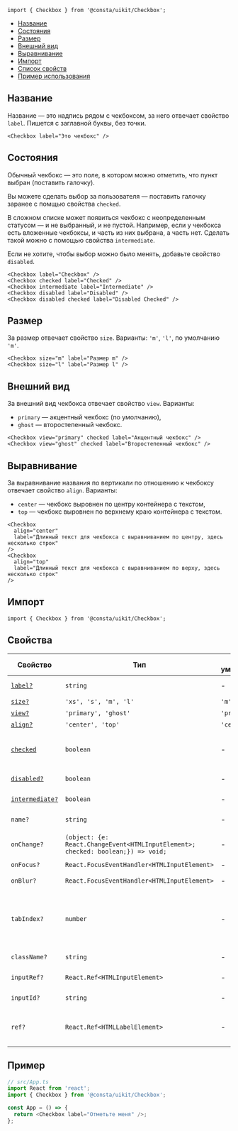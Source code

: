 

```tsx
import { Checkbox } from '@consta/uikit/Checkbox';
```

<MdxMenu>

- [Название](#название)
- [Состояния](#состояния)
- [Размер](#размер)
- [Внешний вид](#внешний-вид)
- [Выравнивание](#выравнивание)
- [Импорт](#импорт)
- [Список свойств](#свойства)
- [Пример использования](#пример)

</MdxMenu>

## Название

Название — это надпись рядом с чекбоксом, за него отвечает свойство `label`. Пишется с заглавной буквы, без точки.

```tsx
<Checkbox label="Это чекбокс" />
```

<CheckboxExampleName />

## Состояния

Обычный чекбокс — это поле, в котором можно отметить, что пункт выбран (поставить галочку).

Вы можете сделать выбор за пользователя — поставить галочку заранее с помщью свойства `checked`.

В сложном списке может появиться чекбокс с неопределенным статусом — и не выбранный, и не пустой.
Например, если у чекбокса есть вложенные чекбоксы, и часть из них выбрана, а часть нет.
Сделать такой можно с помощью свойства `intermediate`.

Если не хотите, чтобы выбор можно было менять, добавьте свойство `disabled`.

```tsx
<Checkbox label="Checkbox" />
<Checkbox checked label="Checked" />
<Checkbox intermediate label="Intermediate" />
<Checkbox disabled label="Disabled" />
<Checkbox disabled checked label="Disabled Checked" />
```

<CheckboxExampleStatus />

## Размер

За размер отвечает свойство `size`. Варианты: `'m'`, `'l'`, по умолчанию `'m'`.

```tsx
<Checkbox size="m" label="Размер m" />
<Checkbox size="l" label="Размер l" />
```

<CheckboxExampleSize />

## Внешний вид

За внешний вид чекбокса отвечает свойство `view`. Варианты:

- `primary` — акцентный чекбокс (по умолчанию),
- `ghost` — второстепенный чекбокс.

```tsx
<Checkbox view="primary" checked label="Акцентный чекбокс" />
<Checkbox view="ghost" checked label="Второстепенный чекбокс" />
```

<CheckboxExampleView />

## Выравнивание

За выравнивание названия по вертикали по отношению к чекбоксу отвечает свойство `align`. Варианты:

- `center` — чекбокс выровнен по центру контейнера с текстом,
- `top` — чекбокс выровнен по верхнему краю контейнера с текстом.

```tsx
<Checkbox
  align="center"
  label="Длинный текст для чекбокса с выравниванием по центру, здесь несколько строк"
/>
<Checkbox
  align="top"
  label="Длинный текст для чекбокса с выравниванием по верху, здесь несколько строк"
/>
```

<CheckboxExampleAlign />

## Импорт

```tsx
import { Checkbox } from '@consta/uikit/Checkbox';
```

## Свойства

| Свойство                      | Тип                                                                              | По умолчанию | Описание                                                                     |
| ----------------------------- | -------------------------------------------------------------------------------- | ------------ | ---------------------------------------------------------------------------- |
| [`label?`](#название)         | `string`                                                                         | -            | Надпись рядом с чекбоксом                                                    |
| [`size?`](#размер)            | `'xs', 's', 'm', 'l'`                                                            | `'m'`        | Размер                                                                       |
| [`view?`](#внешний-вид)       | `'primary', 'ghost'`                                                             | `'primary'`  | Внешний вид                                                                  |
| [`align?`](#выравнивание)     | `'center', 'top'`                                                                | `'center'`   | Выравнивание                                                                 |
| [`checked`](#состояния)       | `boolean`                                                                        | -            | Отмечает, выбран чекбокс или нет (ставит галочку)                            |
| [`disabled?`](#состояния)     | `boolean`                                                                        | -            | Блокирует чекбокс                                                            |
| [`intermediate?`](#состояния) | `boolean`                                                                        | -            | Делает чекбокс неопределенным                                                |
| `name?`                       | `string`                                                                         | -            | Имя `<input>` в DOM                                                          |
| `onChange?`                   | `(object: {e: React.ChangeEvent<HTMLInputElement>; checked: boolean;}) => void;` | -            | Действие при смене состояния чекбокса                                        |
| `onFocus?`                    | `React.FocusEventHandler<HTMLInputElement>`                                      | -            | Событие фокуса                                                               |
| `onBlur?`                     | `React.FocusEventHandler<HTMLInputElement>`                                      | -            | Событие расфокусировки                                                       |
| `tabIndex?`                   | `number`                                                                         | -            | Порядковый номер при переходе между элементами интерфейса по клавише **tab** |
| `className?`                  | `string`                                                                         | -            | Дополнительный CSS-класс                                                     |
| `inputRef?`                   | `React.Ref<HTMLInputElement>`                                                    | -            | Ссылка на DOM-элемент `<input>`                                              |
| `inputId?`                    | `string`                                                                         | -            | Идентификатор для инпута                                                     |
| `ref?`                        | `React.Ref<HTMLLabelElement>`                                                    | -            | Ссылка на корневой DOM-элемент этого компонента                              |

## Пример

```ts
// src/App.ts
import React from 'react';
import { Checkbox } from '@consta/uikit/Checkbox';

const App = () => {
  return <Checkbox label="Отметьте меня" />;
};
```
